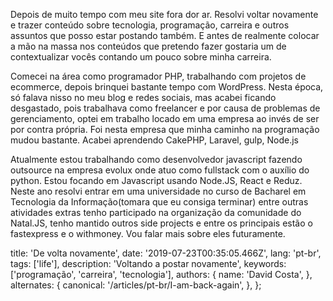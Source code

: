Depois de muito tempo com meu site fora dor ar. Resolvi voltar novamente e trazer conteúdo sobre tecnologia, programação, carreira e outros assuntos que posso estar postando também. E antes de realmente colocar a mão na massa nos conteúdos que pretendo fazer gostaria um de contextualizar vocês contando um pouco sobre minha carreira.

Comecei na área como programador PHP, trabalhando com projetos de ecommerce, depois brinquei bastante tempo com WordPress. Nesta época, só falava nisso no meu blog e redes sociais, mas acabei ficando desgastado, pois trabalhava como freelancer e por causa de problemas de gerenciamento, optei em trabalho locado em uma empresa ao invés de ser por contra própria. Foi nesta empresa que minha caminho na programação mudou bastante. Acabei aprendendo CakePHP, Laravel, gulp, Node.js

Atualmente estou trabalhando como desenvolvedor javascript fazendo outsource na empresa evolux onde atuo como fullstack com o auxílio do python. Estou focando em Javascript usando Node.JS, React e Reduz. Neste ano resolvi entrar em uma universidade no curso de Bacharel em Tecnologia da Informação(tomara que eu consiga terminar) entre outras atividades extras tenho participado na organização da comunidade do Natal.JS, tenho mantido outros side projects e entre os principais estão o fastexpress e o withmoney. Vou falar mais sobre eles futuramente.

  title: 'De volta novamente',
  date: '2019-07-23T00:35:05.466Z',
  lang: 'pt-br',
  tags: ['life'],
  description: 'Voltando a postar novamente',
  keywords: ['programação', 'carreira', 'tecnologia'],
  authors: {
    name: 'David Costa',
  },
  alternates: {
    canonical: '/articles/pt-br/I-am-back-again',
  },
};


